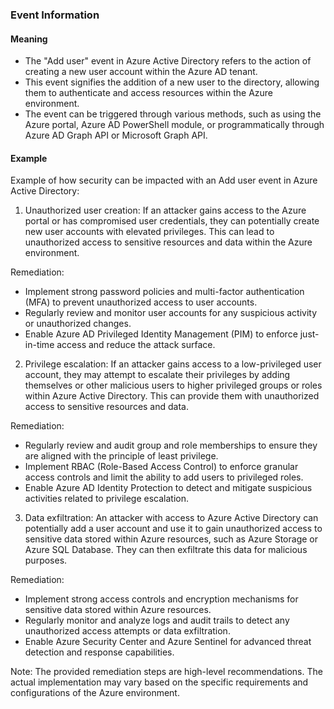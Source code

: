 
### Event Information

#### Meaning

- The "Add user" event in Azure Active Directory refers to the action of creating a new user account within the Azure AD tenant.
- This event signifies the addition of a new user to the directory, allowing them to authenticate and access resources within the Azure environment.
- The event can be triggered through various methods, such as using the Azure portal, Azure AD PowerShell module, or programmatically through Azure AD Graph API or Microsoft Graph API.

#### Example

Example of how security can be impacted with an Add user event in Azure Active Directory:

1. Unauthorized user creation: If an attacker gains access to the Azure portal or has compromised user credentials, they can potentially create new user accounts with elevated privileges. This can lead to unauthorized access to sensitive resources and data within the Azure environment.

Remediation:
- Implement strong password policies and multi-factor authentication (MFA) to prevent unauthorized access to user accounts.
- Regularly review and monitor user accounts for any suspicious activity or unauthorized changes.
- Enable Azure AD Privileged Identity Management (PIM) to enforce just-in-time access and reduce the attack surface.

2. Privilege escalation: If an attacker gains access to a low-privileged user account, they may attempt to escalate their privileges by adding themselves or other malicious users to higher privileged groups or roles within Azure Active Directory. This can provide them with unauthorized access to sensitive resources and data.

Remediation:
- Regularly review and audit group and role memberships to ensure they are aligned with the principle of least privilege.
- Implement RBAC (Role-Based Access Control) to enforce granular access controls and limit the ability to add users to privileged roles.
- Enable Azure AD Identity Protection to detect and mitigate suspicious activities related to privilege escalation.

3. Data exfiltration: An attacker with access to Azure Active Directory can potentially add a user account and use it to gain unauthorized access to sensitive data stored within Azure resources, such as Azure Storage or Azure SQL Database. They can then exfiltrate this data for malicious purposes.

Remediation:
- Implement strong access controls and encryption mechanisms for sensitive data stored within Azure resources.
- Regularly monitor and analyze logs and audit trails to detect any unauthorized access attempts or data exfiltration.
- Enable Azure Security Center and Azure Sentinel for advanced threat detection and response capabilities.

Note: The provided remediation steps are high-level recommendations. The actual implementation may vary based on the specific requirements and configurations of the Azure environment.

